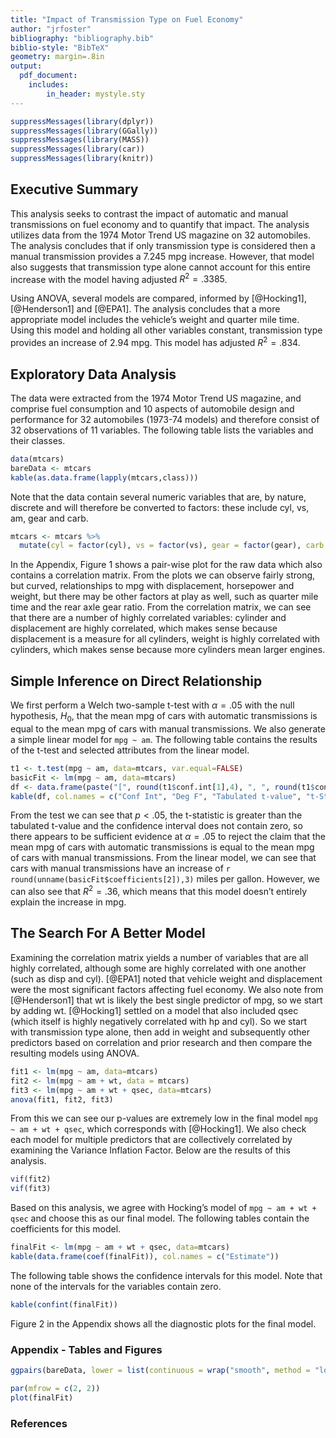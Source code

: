 ```yaml
---
title: "Impact of Transmission Type on Fuel Economy"
author: "jrfoster"
bibliography: "bibliography.bib"
biblio-style: "BibTeX"
geometry: margin=.8in
output: 
  pdf_document:
    includes:
        in_header: mystyle.sty 
---
```


```r
suppressMessages(library(dplyr))
suppressMessages(library(GGally))
suppressMessages(library(MASS))
suppressMessages(library(car))
suppressMessages(library(knitr))
```

## Executive Summary

This analysis seeks to contrast the impact of automatic and manual transmissions on fuel economy and to quantify that impact. The analysis utilizes data from the 1974 Motor Trend US magazine on 32 automobiles. The analysis concludes that if only transmission type is considered then a manual transmission provides a 7.245 mpg increase. However, that model also suggests that transmission type alone cannot account for this entire increase with the model having adjusted $R^2=.3385$.

Using ANOVA, several models are compared, informed by [@Hocking1], [@Henderson1] and [@EPA1]. The analysis concludes that a more appropriate model includes the vehicle's weight and quarter mile time. Using this model and holding all other variables constant, transmission type provides an increase of 2.94 mpg. This model has adjusted $R^2=.834$.

## Exploratory Data Analysis

The data were extracted from the 1974 Motor Trend US magazine, and comprise fuel consumption and 10 aspects of automobile design and performance for 32 automobiles (1973-74 models) and therefore consist of 32 observations of 11 variables.  The following table lists the variables and their classes.

```r
data(mtcars)
bareData <- mtcars
kable(as.data.frame(lapply(mtcars,class)))
```

Note that the data contain several numeric variables that are, by nature, discrete and will therefore be converted to factors: these include cyl, vs, am, gear and carb.

```r
mtcars <- mtcars %>%
  mutate(cyl = factor(cyl), vs = factor(vs), gear = factor(gear), carb = factor(carb), am = factor(am))
```

In the Appendix, Figure 1 shows a pair-wise plot for the raw data which also contains a correlation matrix. From the plots we can observe fairly strong, but curved, relationships to mpg with displacement, horsepower and weight, but there may be other factors at play as well, such as quarter mile time and the rear axle gear ratio. From the correlation matrix, we can see that there are a number of highly correlated variables: cylinder and displacement are highly correlated, which makes sense because displacement is a measure for all cylinders, weight is highly correlated with cylinders, which makes sense because more cylinders mean larger engines.

## Simple Inference on Direct Relationship

We first perform a Welch two-sample t-test with $\alpha=.05$\ with the null hypothesis, $H_0$, that the mean mpg of cars with automatic transmissions is equal to the mean mpg of cars with manual transmissions.  We also generate a simple linear model for `mpg ~ am`. The following table contains the results of the t-test and selected attributes from the linear model.

```r
t1 <- t.test(mpg ~ am, data=mtcars, var.equal=FALSE)
basicFit <- lm(mpg ~ am, data=mtcars)
df <- data.frame(paste("[", round(t1$conf.int[1],4), ", ", round(t1$conf.int[2],4), "]", sep=""), round(unname(t1$parameter), 2), qt(.975, unname(t1$parameter)), unname(t1$statistic), t1$p.value, unname(t1$estimate[1]), unname(t1$estimate[2]), unname(summary(basicFit)$r.squared))
kable(df, col.names = c("Conf Int", "Deg F", "Tabulated t-value", "t-Statistic", "p-value", "Mean (auto)", "Mean (man)", "R Sq"), digits = 4)
```

From the test we can see that $p < .05$, the t-statistic is greater than the tabulated t-value and the confidence interval does not contain zero, so there appears to be sufficient evidence at $\alpha=.05$ to reject the claim that the mean mpg of cars with automatic transmissions is equal to the mean mpg of cars with manual transmissions.  From the linear model, we can see that cars with manual transmissions have an increase of `r round(unname(basicFit$coefficients[2]),3)` miles per gallon. However, we can also see that $R^2 = .36$, which means that this model doesn't entirely explain the increase in mpg.

## The Search For A Better Model

Examining the correlation matrix yields a number of variables that are all highly correlated, although some are highly correlated with one another (such as disp and cyl). [@EPA1] noted that vehicle weight and displacement were the most significant factors affecting fuel economy. We also note from [@Henderson1] that wt is likely the best single predictor of mpg, so we start by adding wt. [@Hocking1] settled on a model that also included qsec (which itself is highly negatively correlated with hp and cyl). So we start with transmission type alone, then add in weight and subsequently other predictors based on correlation and prior research and then compare the resulting models using ANOVA.

```r
fit1 <- lm(mpg ~ am, data=mtcars)
fit2 <- lm(mpg ~ am + wt, data = mtcars)
fit3 <- lm(mpg ~ am + wt + qsec, data=mtcars)
anova(fit1, fit2, fit3)
```

From this we can see our p-values are extremely low in the final model `mpg ~ am + wt + qsec`, which corresponds with [@Hocking1].  We also check each model for multiple predictors that are collectively correlated by examining the Variance Inflation Factor. Below are the results of this analysis.

```r
vif(fit2)
vif(fit3)
```

Based on this analysis, we agree with Hocking's model of `mpg ~ am + wt + qsec` and choose this as our final model. The following tables contain the coefficients for this model.

```r
finalFit <- lm(mpg ~ am + wt + qsec, data=mtcars)
kable(data.frame(coef(finalFit)), col.names = c("Estimate"))
```

The following table shows the confidence intervals for this model. Note that none of the intervals for the variables contain zero.

```r
kable(confint(finalFit))
```

Figure 2 in the Appendix shows all the diagnostic plots for the final model.

\newpage
### Appendix - Tables and Figures

```r
ggpairs(bareData, lower = list(continuous = wrap("smooth", method = "loess")))
```
\begin{center}
Figure 1: MTCars Pair-Wise Plots and Correlation Matrix
\end{center}
```r
par(mfrow = c(2, 2))
plot(finalFit)
```
\begin{center}
Figure 2: Diagnostic Plots for Final Regression Model
\end{center}
### References